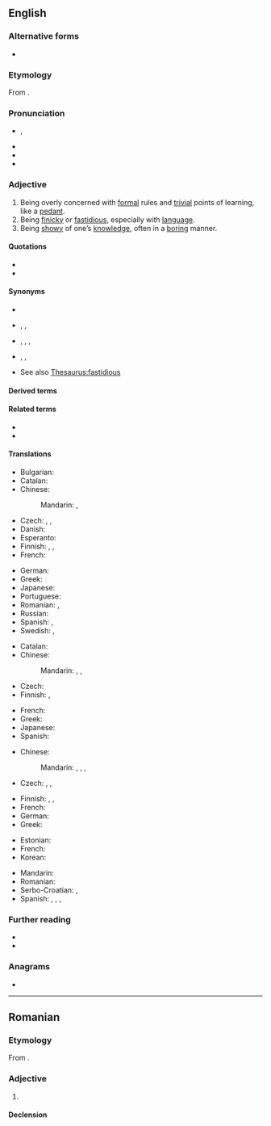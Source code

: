 ==English==
{{was wotd|2006|March|31}}

===Alternative forms===
* {{l|en|pedantick}} {{qualifier|obsolete}}

===Etymology===
From {{suffix|en|pedant|ic}}.

===Pronunciation===
* {{enPR|pa-dăn'tĭk}}, {{IPA|en|/pəˈdæn.tɪk/}}
* {{audio|en|en-us-pedantic.ogg|Audio (US)}}
* {{audio|en|en-au-pedantic.ogg|Audio (AU)}}
* {{rhymes|en|æntɪk|s=3}}

===Adjective===
{{en-adj}}

# Being overly concerned with [[formal]] rules and [[trivial]] points of learning, like a [[pedant]].
# Being [[finicky]] or [[fastidious]], especially with [[language]].
# Being [[showy]] of one’s [[knowledge]], often in a [[boring]] manner.

====Quotations====
* {{quote-book|en|author=J[ulius] F[erdinand] Räbiger|trans=John Macpherson|title=Encyclopædia of Theology|series=Clark’s Foreign Theological Library, volume XX|volume=I|location=Edinburgh|publisher=[[w:T&T Clark|T. & T. Clark]]|year=1884|page=79|pageurl=https://archive.org/details/dli.granth.89563/page/79/mode/1up?view=theater|passage=In a special section Tittmann lays down a theological doctrine of method, which embraces theological discipline, that is, the arrangement of study according to a determined plan; theological architectonic, that is, the scientific treatment of theology; and theological '''pædantic''', that is, practical theology.}}
* {{quote-book|en|entry=BRETSCHNEIDER, {{smc|Karl Gottlieb}}|title=The Home Encyclopædia: Compiled and Revised to Date from the Leading Encyclopædias|volume=four|location=Chicago|publisher=Educational Publishing Co.|year=1895|page=1102|pageurl=https://books.google.com/books?id=S4MaAAAAYAAJ&pg=PA1102|passage=He gives an interesting account of his early childhood and school training, of the impression produced upon him by his father’s dignified bearing, and of the agricultural pursuits and piscatorial amusements by which the clerical and '''pædantic''' labors of the latter were diversified.}}

====Synonyms====
* {{l|en|pedantical}}
* {{sense|like a pedant}} {{qualifier|informal, derogatory}} {{l|en|anal-retentive}}, {{l|en|fussy}}, {{l|en|nit-picky}}
* {{sense|showy of one's knowledge}} {{qualifier|sometimes applicable}} {{l|en|nit-picky}}, {{l|en|ostentatious}}, {{l|en|pedagogical}}, {{l|en|pretentious}}
* {{sense|finicky with language}} {{l|en|fussy}}, {{l|en|nit-picky}}, {{l|en|inkhorn}}
* See also [[Thesaurus:fastidious]]

====Derived terms====
{{col3|en
|non-pedantic
|overpedantic
|pedantically
|pedanticate
|pedanticism
|pedanticize
|pedanticness
|pedantics
|unpedantic
}}

====Related terms====
* {{l|en|pedant}}
* {{l|en|pedantry}}

====Translations====
{{trans-top|like a pedant}}
* Bulgarian: {{t+|bg|педантичен}}
* Catalan: {{t|ca|pedant}}
* Chinese:
*: Mandarin: {{t+|cmn|教條|sc=Hani}}, {{t+|cmn|教条|tr=jiàotiáo|sc=Hani}}
* Czech: {{t+|cs|pedantský}}, {{t|cs|pedantický}}, {{t|cs|puntíčkářský}}
* Danish: {{t|da|pedantisk}}
* Esperanto: {{t|eo|pedimenta}}
* Finnish: {{t+|fi|pedanttinen}}, {{t+|fi|pikkumainen}}, {{t+|fi|pikkutarkka}}
* French: {{t+|fr|méticuleux}}
{{trans-mid}}
* German: {{t+|de|pedantisch}}
* Greek: {{t+|el|σχολαστικός}}
* Japanese: {{t+|ja|杓子定規|tr=しゃくしじょうぎ, shakushi jyogi|sc=Jpan}}
* Portuguese: {{t+|pt|pedante}}
* Romanian: {{t+|ro|meticulos}}, {{t+|ro|pedant}}
* Russian: {{t+|ru|педанти́чный|sc=Cyrl}}
* Spanish: {{t+|es|pedante}}, {{t+|es|pretencioso}}
* Swedish: {{t+|sv|pedantisk}}, {{t+|sv|petnoga}}
{{trans-bottom}}

{{trans-top|being showy of one's knowledge}}
* Catalan: {{t|ca|pedant}}
* Chinese:
*: Mandarin: {{t+|cmn|掉書袋|sc=Hani}}, {{t+|cmn|掉书袋|tr=diàoshūdài|sc=Hani}}, {{t+|cmn|舞文弄墨|tr=wǔwénnòngmò|sc=Hani}}
* Czech: {{t|cs|mentorský}}
* Finnish: {{t+|fi|pedanttinen}}, {{t+|fi|rikkiviisas}}
{{trans-mid}}
* French: {{t+|fr|pédant}}
* Greek: {{t+|el|δοκησίσοφος}}
* Japanese: {{t|ja|学者ぶった|tr=がくしゃぶった, gakusha butta|sc=Jpan}}
* Spanish: {{t+|es|pedante}}
{{trans-bottom}}

{{trans-top|being finicky with language}}
* Chinese:
*: Mandarin: {{t+|cmn|摳字眼|sc=Hani}}, {{t+|cmn|抠字眼|tr=kōuzìyǎn|sc=Hani}}, {{t+|cmn|鑽牛角尖|sc=Hani}}, {{t+|cmn|钻牛角尖|tr=zuānniújiǎojiān|sc=Hani}}
* Czech: {{t+|cs|pedantský}}, {{t|cs|pedantický}}, {{t+|cs|slovíčkářský}}
{{trans-mid}}
* Finnish: {{t+|fi|pedanttinen}}, {{t|fi|sanatarkka}}, {{t+|fi|kirjaimellinen}}
* French: {{t+|fr|pointilleux}}
* German: {{t+|de|pedantisch}}
* Greek: {{t+|el|σχολαστικός}}
{{trans-bottom}}

{{checktrans-top}}
* Estonian: {{t-check|et|pedantne}}
* French: {{t+check|fr|pédant}}
* Korean: {{t-check|ko|현학적인}}
{{trans-mid}}
* Mandarin: {{t-check|cmn|賣弄學問的;炫學者}}
* Romanian: {{t+check|ro|pedant}}
* Serbo-Croatian: {{t+check|sh|pèdantan}}, {{t-check|sh|пѐдантан|sc=Cyrl}}
* Spanish: {{t+check|es|cursi}}, {{t+check|es|maniático}}, {{t+check|es|pedante}}, {{t+check|es|puntilloso}}
{{trans-bottom}}

===Further reading===
* {{R:Century 1911}}
* {{R:OneLook}}

===Anagrams===
* {{anagrams|en|a=acdeinpt|depactin|pentacid|pentadic}}

{{C|en|Personality}}

----

==Romanian==

===Etymology===
From {{af|ro|pedant|-ic}}.

===Adjective===
{{ro-adj}}

# {{l|en|pedantic}}

====Declension====
{{ro-decl-adj}}